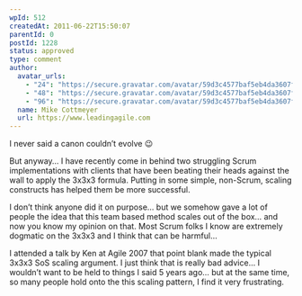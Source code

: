 ```yaml
---
wpId: 512
createdAt: 2011-06-22T15:50:07
parentId: 0
postId: 1228
status: approved
type: comment
author:
  avatar_urls:
    - "24": "https://secure.gravatar.com/avatar/59d3c4577baf5eb4da3607f8f5849c4a?s=24&d=mm&r=g"
    - "48": "https://secure.gravatar.com/avatar/59d3c4577baf5eb4da3607f8f5849c4a?s=48&d=mm&r=g"
    - "96": "https://secure.gravatar.com/avatar/59d3c4577baf5eb4da3607f8f5849c4a?s=96&d=mm&r=g"
  name: Mike Cottmeyer
  url: https://www.leadingagile.com
---
```


I never said a canon couldn’t evolve 😉

But anyway… I have recently come in behind two struggling Scrum implementations with clients that have been beating their heads against the wall to apply the 3x3x3 formula. Putting in some simple, non-Scrum, scaling constructs has helped them be more successful.

I don’t think anyone did it on purpose… but we somehow gave a lot of people the idea that this team based method scales out of the box… and now you know my opinion on that. Most Scrum folks I know are extremely dogmatic on the 3x3x3 and I think that can be harmful…

I attended a talk by Ken at Agile 2007 that point blank made the typical 3x3x3 SoS scaling argument. I just think that is really bad advice… I wouldn’t want to be held to things I said 5 years ago… but at the same time, so many people hold onto the this scaling pattern, I find it very frustrating.